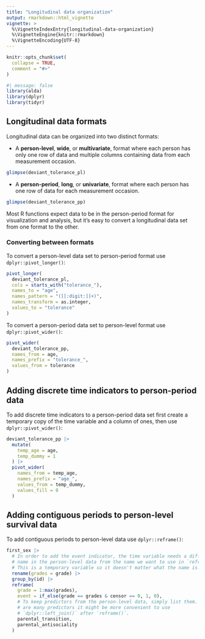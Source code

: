 ```yaml
---
title: "Longitudinal data organization"
output: rmarkdown::html_vignette
vignette: >
  %\VignetteIndexEntry{longitudinal-data-organization}
  %\VignetteEngine{knitr::rmarkdown}
  %\VignetteEncoding{UTF-8}
---
```


```r
knitr::opts_chunk$set(
  collapse = TRUE,
  comment = "#>"
)
```

```r
#| message: false
library(alda)
library(dplyr)
library(tidyr)
```

## Longitudinal data formats

Longitudinal data can be organized into two distinct formats:

- A **person-level**, **wide**, or **multivariate**, format where each person has only one row of data and multiple columns containing data from each measurement occasion.

```r
glimpse(deviant_tolerance_pl)
```

- A **person-period**, **long**, or **univariate**, format where each person has one row of data for each measurement occasion.

```r
glimpse(deviant_tolerance_pp)
```

Most R functions expect data to be in the person-period format for visualization and analysis, but it's easy to convert a longitudinal data set from one format to the other.

### Converting between formats

To convert a person-level data set to person-period format use `dplyr::pivot_longer()`:

```r
pivot_longer(
  deviant_tolerance_pl,
  cols = starts_with("tolerance_"),
  names_to = "age",
  names_pattern = "([[:digit:]]+)",
  names_transform = as.integer,
  values_to = "tolerance"
)
```

To convert a person-period data set to person-level format use `dplyr::pivot_wider()`:

```r
pivot_wider(
  deviant_tolerance_pp,
  names_from = age,
  names_prefix = "tolerance_",
  values_from = tolerance
)
```

## Adding discrete time indicators to person-period data

To add discrete time indicators to a person-period data set first create a temporary copy of the time variable and a column of ones, then use `dplyr::pivot_wider()`:

```r
deviant_tolerance_pp |>
  mutate(
    temp_age = age,
    temp_dummy = 1
  ) |>
  pivot_wider(
    names_from = temp_age,
    names_prefix = "age_",
    values_from = temp_dummy,
    values_fill = 0
  )
```

## Adding contiguous periods to person-level survival data

To add contiguous periods to person-level data use `dplyr::reframe()`:

```r
first_sex |>
  # In order to add the event indicator, the time variable needs a different
  # name in the person-level data from the name we want to use in `reframe()`.
  # This is a temporary variable so it doesn't matter what the name is.
  rename(grades = grade) |>
  group_by(id) |>
  reframe(
    grade = 1:max(grades),
    event = if_else(grade == grades & censor == 0, 1, 0),
    # To keep predictors from the person-level data, simply list them. If there
    # are many predictors it might be more convenient to use
    # `dplyr::left_join()` after `reframe()`.
    parental_transition,
    parental_antisociality
  )
```
